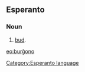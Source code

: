 ==Esperanto==
===Noun===
# [[bud]].

[[eo:burĝono]]
[[Category:Esperanto language]]
{{Universala Vortaro}}